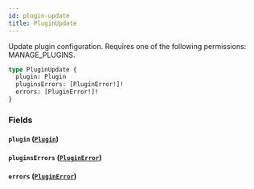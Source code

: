 ```yaml
---
id: plugin-update
title: PluginUpdate
---
```



Update plugin configuration. Requires one of the following permissions: MANAGE_PLUGINS.

```graphql
type PluginUpdate {
  plugin: Plugin
  pluginsErrors: [PluginError!]!
  errors: [PluginError!]!
}
```


### Fields

#### `plugin` ([`Plugin`](../../../developer/api-reference/objects/plugin))




#### `pluginsErrors` ([`PluginError`](../../../developer/api-reference/objects/plugin-error))




#### `errors` ([`PluginError`](../../../developer/api-reference/objects/plugin-error))






